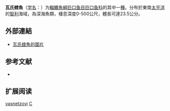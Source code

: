 {{Speciesbox
| name = 瓦氏蝰魚
| status = NE
| status_system = IUCN3.1
| image = 
| genus = Chauliodus
| species = vasnetzovi
| authority = [[Novikova|Novikova]], 1972
| synonyms = 
}}

'''瓦氏蝰魚'''（[[学名|学名]]：{{lang|la|''Chauliodus vasnetzovi''}}）为[[輻鰭魚綱|輻鰭魚綱]][[巨口鱼目|巨口鱼目]][[巨口鱼科|巨口鱼科]]的其中一[[種|種]]。分布於東南[[太平洋|太平洋]]的[[智利|智利]]海域，為深海魚類，棲息深度0-500公尺，體長可達23.5公分。
==外部連結==
* [http://fishbase.org.cn/Photos/ThumbnailsSummary.php?ID=55094 瓦氏蝰魚的圖片]{{dead link|date=2018年3月 |bot=InternetArchiveBot |fix-attempted=yes }}

== 参考文献 ==
{{refbegin}}
*{{FishBase_species|genus=Chauliodus|species=vasnetzovi|year=2012|month=2}}
{{refend}}

== 扩展阅读 ==
{{refbegin}}
{{wikispecies-inline|Chauliodus vasnetzovi|施氏蝰魚}}
{{refend}}
{{Taxonbar|from=Q860400}}

[[Category:蝰魚屬|vasnetzovi]]
[[Category:1972年描述的鱼类|C]]